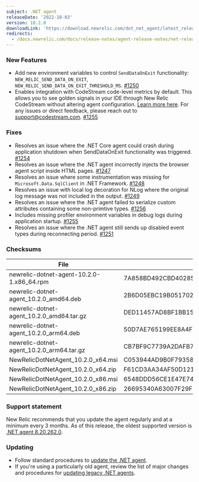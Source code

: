 ```yaml
---
subject: .NET agent
releaseDate: '2022-10-03'
version: 10.2.0
downloadLink: 'https://download.newrelic.com/dot_net_agent/latest_release'
redirects:
  - /docs.newrelic.com/docs/release-notes/agent-release-notes/net-release-notes/net-agent-1020
---
```


### New Features
* Add new environment variables to control `SendDataOnExit` functionality: `NEW_RELIC_SEND_DATA_ON_EXIT`, `NEW_RELIC_SEND_DATA_ON_EXIT_THRESHOLD_MS`. [#1250](https://github.com/newrelic/newrelic-dotnet-agent/pull/1250)
* Enables integration with CodeStream code-level metrics by default. This allows you to see golden signals in your IDE through New Relic CodeStream without altering agent configuration. [Learn more here](/docs/apm/agents/net-agent/other-features/net-codestream-integration). For any issues or direct feedback, please reach out to support@codestream.com. [#1255](https://github.com/newrelic/newrelic-dotnet-agent/pull/1255)

### Fixes
* Resolves an issue where the .NET Core agent could crash during application shutdown when SendDataOnExit functionality was triggered. [#1254](https://github.com/newrelic/newrelic-dotnet-agent/pull/1254)
* Resolves an issue where the .NET agent incorrectly injects the browser agent script inside HTML pages. [#1247](https://github.com/newrelic/newrelic-dotnet-agent/pull/1247)
* Resolves an issue where some instrumentation was missing for `Microsoft.Data.SqlClient` in .NET Framework. [#1248](https://github.com/newrelic/newrelic-dotnet-agent/pull/1248)
* Resolves an issue with local log decoration for NLog where the original log message was not included in the output. [#1249](https://github.com/newrelic/newrelic-dotnet-agent/pull/1249)
* Resolves an issue where the .NET agent failed to serialize custom attributes containing some non-primtive types. [#1256](https://github.com/newrelic/newrelic-dotnet-agent/pull/1256)
* Includes missing profiler environment variables in debug logs during application startup. [#1255](https://github.com/newrelic/newrelic-dotnet-agent/pull/1255)
* Resolves an issue where the .NET agent still sends up disabled event types during reconnecting period. [#1251](https://github.com/newrelic/newrelic-dotnet-agent/pull/1251)

### Checksums
| File | SHA - 256  Hash |
| ---| ---|
| newrelic-dotnet-agent-10.2.0-1.x86_64.rpm | 7A858BD492CBD40285D0C94CCF2C962EB2AF42D80B5736550E06D510B2FE769F |
| newrelic-dotnet-agent_10.2.0_amd64.deb | 2B6D05EBC19B051702EA4FBE9ABA80CC5BD431D45D943652B8B1B1EFC3730D61 |
| newrelic-dotnet-agent_10.2.0_amd64.tar.gz | DED11457AD8BF1BB15FB7EA2F6F3E786E603201FD7D5370642EE9E19E8DA4510 |
| newrelic-dotnet-agent_10.2.0_arm64.deb | 50D7AE765199EE8A4FBE171E3418D6F59C95E4436E1127317E0DD254FFD22C7B |
| newrelic-dotnet-agent_10.2.0_arm64.tar.gz | CB7BF9C7739A2DAFB77EDE24D4E0DDC8300665077B36C3FB48DA6EAB41F4FF92 |
| NewRelicDotNetAgent_10.2.0_x64.msi | C053944AD9B0F79358A997FB26ED504675E36F606F25C5B27DB07B844127E1EC |
| NewRelicDotNetAgent_10.2.0_x64.zip | F61CD3AA34AF50D12145679946E1D3EFCB7EDB438D1F7908C0215F99D645A5F1 |
| NewRelicDotNetAgent_10.2.0_x86.msi | 6548DDD56CE1E47E74170A4F741946524B83A51EED99C76DE2DAC1A09E3054A1 |
| NewRelicDotNetAgent_10.2.0_x86.zip | 26695340A63007F29F36F6C8D6499B917C15FEC68590750311CF9B6F7E32BD9C |

### Support statement

New Relic recommends that you update the agent regularly and at a minimum every 3 months. As of this release, the oldest supported version is [.NET agent 8.20.262.0](/docs/release-notes/agent-release-notes/net-release-notes/agent-8202620).

### Updating

* Follow standard procedures to [update the .NET agent](/docs/agents/net-agent/installation-configuration/update-net-agent).
* If you're using a particularly old agent, review the list of major changes and procedures for [updating legacy .NET agents](/docs/agents/net-agent/troubleshooting/upgrade-legacy-net-agents).
